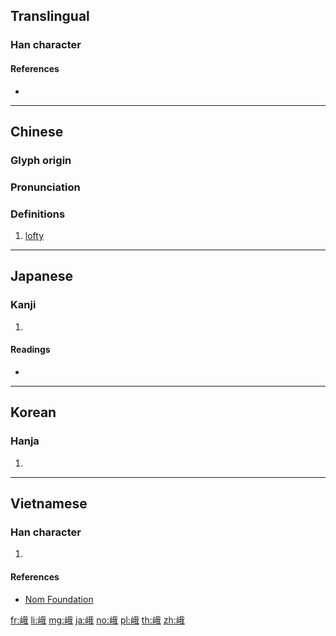 {{character info/new}}
{{also|峩}}
==Translingual==

===Han character===
{{Han char|rn=46|rad=山|as=07|sn=10|four=23750|canj=UHQI|ids=⿰山我}}

====References====
* {{Han ref|kx=0311.090|dkj=08071|dj=0611.150|hdz=10774.150|uh=5CE8|ud=23784|bh=AE6F|bd=44655}}

----

==Chinese==
{{zh-forms}}

===Glyph origin===
{{Han etym}}

===Pronunciation===
{{zh-pron
|m=é
|c=ngo4
|mc=
|oc=y
|ma=
|cat=a
}}

===Definitions===
{{zh-hanzi}}

# [[lofty]]

----

==Japanese==

===Kanji===
{{ja-kanji|grade=|rs=山07}}

# {{defn|lang=ja|sort=山07}}

====Readings====
* {{ja-readings|on=[[が]] (ga)|kun=[[たかね]] (takane), [[いかめしい]] (ikameshii)}}

----

==Korean==

===Hanja===
{{ko-hanja|hangeul=아|rv=a|mr=a}}

# {{defn|lang=ko|sort=山07}}

----

==Vietnamese==

===Han character===
{{vi-readings|rs=山07|hanviet=nga}}

# {{defn|lang=vi|sort=山07}}

====References====
* [http://nomfoundation.org/common/nom_details.php?codepoint=5ce8 Nom Foundation]

[[fr:峨]]
[[li:峨]]
[[mg:峨]]
[[ja:峨]]
[[no:峨]]
[[pl:峨]]
[[th:峨]]
[[zh:峨]]